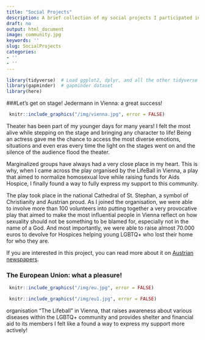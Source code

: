 ```yaml
---
title: "Social Projects"
description: A brief collection of my social projects I participated in
draft: no
output: html_document
image: community.jpg
keywords: ''
slug: SocialProjects
categories:
- ''
- ''
---
```

```r
library(tidyverse)  # Load ggplot2, dplyr, and all the other tidyverse packages
library(gapminder)  # gapminder dataset
library(here)
```
###Let's get on stage! Jedermann in Vienna: a great success! 

```r
 knitr::include_graphics("/img/vienna.jpg", error = FALSE)
```

Theater has been part of my younger days for many years! I felt the most alive while stepping on the stage and bringing any character to life! Being an actress gave me the chance to access the most diverse emotions, situations and even eras every time the light on the stages went on and the silence of the audience flood the theater.

Marginalized groups have always had a very close place in my heart. 
This is why, when I came across the play organised by the LifeBall in Vienna, a play that aimed to normalize homosexual love while raising funds for Aids Hospice, I finally found a way to fully express my support to this community.

The play took place in the national Cathedral of St. Stephan, a symbol of Christianity and Austrian proud. As I joined the organisation, we were able to involve more than 100 volunteers into putting together a very provocative play that aimed to make the most influential people in Vienna reflect on how sexuality should not be something to be blamed for, especially not in the name of a God. And most importantly, we were able to raise almost 70.000 euros to devolve for Hospices helping young LGBTQ+ who lost their home for who they are.

If you are interested in this project, you can read more about it on [Austrian newspapers](https://kurier.at/gesund/jedermann-reloaded-im-stephansdom-68500-euro-fuer-aids-hospiz/400341427).

### The European Union: what a pleasure!

```r
 knitr::include_graphics("/img/eu.jpg", error = FALSE)
```

```r
 knitr::include_graphics("/img/eu1.jpg", error = FALSE)
```


organisation "The Lifeball" in Vienna, that raises awareness about various diseases within the LGBTQ+ community and provides shelter and financial aid to its members I felt like a found a way to express my support more actively!

